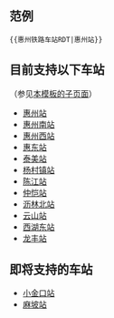 <noinclude>{{Documentation subpage}}</noinclude>

== 范例 ==

 <nowiki>{{惠州铁路车站RDT|惠州站}}</nowiki>

== 目前支持以下车站 ==

（参见[[Special:前缀索引/Template:惠州铁路车站RDT|本模板的子页面]]）

* [[Template:惠州铁路车站RDT/惠州站|惠州站]]
* [[Template:惠州铁路车站RDT/惠州南站|惠州南站]]
* [[Template:惠州铁路车站RDT/惠州西站|惠州西站]]
* [[Template:惠州铁路车站RDT/惠东站|惠东站]]
* [[Template:惠州铁路车站RDT/泰美站|泰美站]]
* [[Template:惠州铁路车站RDT/杨村镇站|杨村镇站]]
* [[Template:惠州铁路车站RDT/陈江站|陈江站]]
* [[Template:惠州铁路车站RDT/仲恺站|仲恺站]]
* [[Template:惠州铁路车站RDT/沥林北站及惠环站|沥林北站]]
* [[Template:惠州铁路车站RDT/龙丰站、西湖东站及云山站|云山站]]
* [[Template:惠州铁路车站RDT/龙丰站、西湖东站及云山站|西湖东站]]
* [[Template:惠州铁路车站RDT/龙丰站、西湖东站及云山站|龙丰站]]

== 即将支持的车站 ==
* [[Template:惠州铁路车站RDT/小金口站|小金口站]]
* [[Template:惠州铁路车站RDT/麻坡站|麻坡站]]